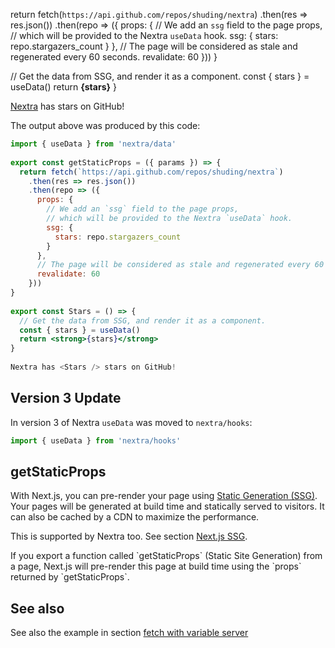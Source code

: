 
 
  return fetch(`https://api.github.com/repos/shuding/nextra`)
    .then(res => res.json())
    .then(repo => ({
      props: {
        // We add an `ssg` field to the page props,
        // which will be provided to the Nextra `useData` hook.
        ssg: {
          stars: repo.stargazers_count
        }
      },
      // The page will be considered as stale and regenerated every 60 seconds.
      revalidate: 60
    }))
}
 
  // Get the data from SSG, and render it as a component.
  const { stars } = useData()
  return <strong>{stars}</strong>
}
 
[Nextra](https://github.com/shuding/nextra) has <Stars /> stars on GitHub!

The  output above was produced by this code:

```jsx
import { useData } from 'nextra/data'
 
export const getStaticProps = ({ params }) => {
  return fetch(`https://api.github.com/repos/shuding/nextra`)
    .then(res => res.json())
    .then(repo => ({
      props: {
        // We add an `ssg` field to the page props,
        // which will be provided to the Nextra `useData` hook.
        ssg: {
          stars: repo.stargazers_count
        }
      },
      // The page will be considered as stale and regenerated every 60 seconds.
      revalidate: 60
    }))
}
 
export const Stars = () => {
  // Get the data from SSG, and render it as a component.
  const { stars } = useData()
  return <strong>{stars}</strong>
}
 
Nextra has <Stars /> stars on GitHub!
```

## Version 3 Update

In version 3 of Nextra `useData` was moved to `nextra/hooks`:

```jsx
import { useData } from 'nextra/hooks'
```


## getStaticProps

With Next.js, you can pre-render your page using [Static Generation (SSG)](https://nextjs.org/docs/basic-features/pages#static-generation-recommended). Your pages will be generated at build time and statically served to visitors. It can also be cached by a CDN to maximize the performance.

This is supported by Nextra too. See section [Next.js SSG](https://nextra.site/docs/guide/ssg).

<Callout type="info"> 
If you export a function called `getStaticProps` (Static Site Generation) from a page, 
Next.js will pre-render this page at build time using the `props` returned by `getStaticProps`.
</Callout> 

## See also

See also the example in section [fetch with variable server](/nextra-playground/teams)